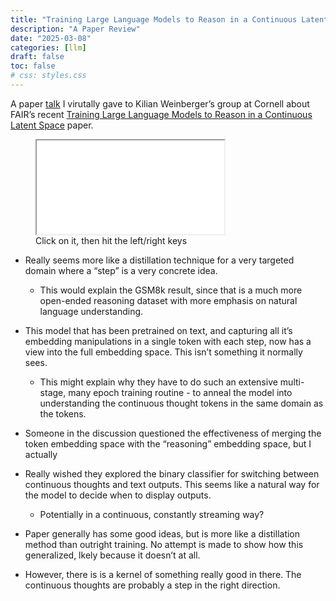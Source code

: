 ```yaml
---
title: "Training Large Language Models to Reason in a Continuous Latent Space"
description: "A Paper Review"
date: "2025-03-08"
categories: [llm]
draft: false
toc: false
# css: styles.css
---
```


A paper [talk](coconut_presentation/){target="_blank"} I virutally gave to Kilian Weinberger's group at Cornell about FAIR's recent [Training Large Language Models to Reason in a Continuous Latent Space](https://arxiv.org/abs/2412.06769) paper.  



<div>
```{=html}
<figure>
    <iframe class="slide-deck" src="coconut_presentation/"></iframe>
    <figcaption>Click on it, then hit the left/right keys</figcaption>
</figure>

```
</div>

- Really seems more like a distillation technique for a very targeted domain where a "step" is a very concrete idea.  
    - This would explain the GSM8k result, since that is a much more open-ended reasoning dataset with more emphasis on natural language understanding.  

- This model that has been pretrained on text, and capturing all it's embedding manipulations in a single token with each step, now has a view into the full embedding space. This isn't something it normally sees.  
    - This might explain why they have to do such an extensive multi-stage, many epoch training routine - to anneal the model into understanding the continuous thought tokens in the same domain as the tokens.


- Someone in the discussion questioned the effectiveness of merging the token embedding space with the "reasoning" embedding space, but I actually

- Really wished they explored the binary classifier for switching between continuous thoughts and text outputs. This seems like a natural way for the model to decide when to display outputs. 
    - Potentially in a continuous, constantly streaming way?

- Paper generally has some good ideas, but is more like a distillation method than outright training. No attempt is made to show how this generalized, lkely because it doesn't at all.  
- However, there is is a kernel of something really good in there. The continuous thoughts are probably a step in the right direction.  
